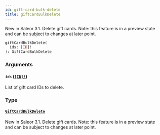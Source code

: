 ```yaml
---
id: gift-card-bulk-delete
title: giftCardBulkDelete
---
```


New in Saleor 3.1. Delete gift cards. Note: this feature is in a preview state and can be subject to changes at later point.

```graphql
giftCardBulkDelete(
  ids: [ID]!
): GiftCardBulkDelete

```

### Arguments

#### `ids` ([`[ID]!`](../../../developer/api-reference/scalars/id))

List of gift card IDs to delete.

### Type

#### [`GiftCardBulkDelete`](../../../developer/api-reference/objects/gift-card-bulk-delete)

New in Saleor 3.1. Delete gift cards. Note: this feature is in a preview state and can be subject to changes at later point.
